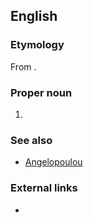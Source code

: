 ==English==

===Etymology===
From {{etyl|el}} {{term|Αγγελόπουλος|lang=el}}.

===Proper noun===
{{en-proper noun}}

# {{surname|Greek|from=Greek}}

===See also===
* [[Angelopoulou]]

===External links===
* {{pedialite}}